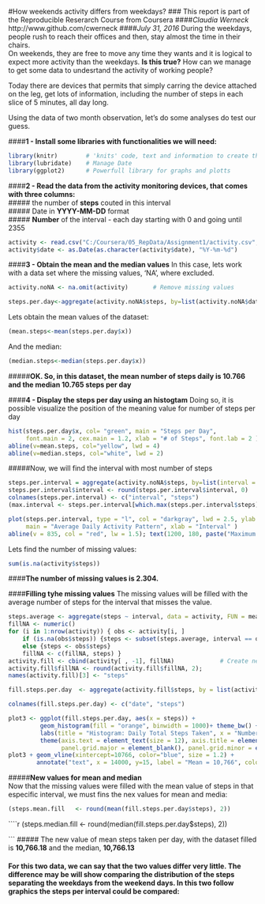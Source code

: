 #How weekends activity differs from weekdays?
### This report is part of the Reproducible Reserarch Course from Coursera
####_Claudia Werneck_  http://www.github.com/cwerneck
####_July 31, 2016_
During the weekdays, people rush to reach their offices and then, stay almost the time in their chairs.  
On weekends, they are free to move any time they wants and it is logical to expect more activity than the weekdays.
__Is this true?__ How can we manage to get some data to undesrtand the activity of working people?  

Today there are devices that permits that simply carring the device attached on the leg, get lots of information, including the number of steps in each slice of 5 minutes, all day long.

Using the data of two month observation, let's do some analyses do test our guess.

####__1 - Install some libraries with functionalities we will need:__

```{r init_packages, results='hold'}

library(knitr)        # 'knits' code, text and information to create the document in HTML
library(lubridate)    # Manage Date
library(ggplot2)      # Powerfull library for graphs and plotts
```
####__2 - Read the data from the activity monitoring devices, that comes with three columns:__   
#####  the number of __steps__ couted in this interval   
#####  Date in __YYYY-MM-DD__ format   
#####  __Number__ of the interval - each day starting with 0 and going until 2355   

```{r read_data}

activity <- read.csv("C:/Coursera/05_RepData/Assignment1/activity.csv", header=TRUE)  
activity$date <- as.Date(as.character(activity$date), "%Y-%m-%d")
```
####__3 - Obtain the mean and the median values__
In this case, lets work with a data set where the missing values, 'NA', where excluded.

```{r calculate_mean_Median}

activity.noNA <- na.omit(activity)       # Remove missing values 

steps.per.day<-aggregate(activity.noNA$steps, by=list(activity.noNA$date), sum)

```
Lets obtain the mean values of the dataset:  

```{r}
(mean.steps<-mean(steps.per.day$x))
```
And the median: 
```{r}
(median.steps<-median(steps.per.day$x))
```
#####__OK. So, in this dataset, the mean number of steps daily is 10.766 and the median 10.765 steps per day__  

####__4 - Display the steps per day using an histogtam__
Doing so, it is possible visualize the position of the meaning value for number of steps per day

```{r hist_per_day}

hist(steps.per.day$x, col= "green", main = "Steps per Day", 
     font.main = 2, cex.main = 1.2, xlab = "# of Steps", font.lab = 2 )
abline(v=mean.steps, col="yellow", lwd = 4)
abline(v=median.steps, col="white", lwd = 2)

```     

#####Now, we will find the interval with most number of steps  


```{r interval_max_steps}
steps.per.interval = aggregate(activity.noNA$steps, by=list(interval = activity.noNA$interval), FUN=mean)
steps.per.interval$interval <- round(steps.per.interval$interval, 0)        # Round to integers for plots
colnames(steps.per.interval) <- c("interval", "steps")
(max.interval <- steps.per.interval[which.max(steps.per.interval$steps), ]) # Interval with maximum steps  
```

```{r graph_average_interval}
plot(steps.per.interval, type = "l", col = "darkgray", lwd = 2.5, ylab = "# of Steps", font.lab = 2,
     main = "Average Daily Activity Pattern", xlab = "Interval" )
abline(v = 835, col = "red", lw = 1.5); text(1200, 180, paste("Maximum = 835"), col="red", cex=.75)  

```  
  
Lets find the number of missing values:

```{r calc_missing_values}
sum(is.na(activity$steps))  
```
####__The number of missing values is 2.304.__

####__Filling tyhe missing values__
The missing values will be filled with the average number of steps for the interval that misses the value.   


```{r filling_mV}

steps.average <- aggregate(steps ~ interval, data = activity, FUN = mean)
fillNA <- numeric()
for (i in 1:nrow(activity)) { obs <- activity[i, ]
    if (is.na(obs$steps)) {steps <- subset(steps.average, interval == obs$interval)$steps } 
    else {steps <- obs$steps}
    fillNA <- c(fillNA, steps) }
activity.fill <- cbind(activity[ , -1], fillNA)             # Create new dataset with imputed values filled
activity.fill$fillNA <- round(activity.fill$fillNA, 2); 
names(activity.fill)[3] <- "steps"
```

```{r new_histogram}
fill.steps.per.day  <- aggregate(activity.fill$steps, by = list(activity.fill$date), FUN = sum)

colnames(fill.steps.per.day) <- c("date", "steps")

plot3 <- ggplot(fill.steps.per.day, aes(x = steps)) + 
         geom_histogram(fill = "orange", binwidth = 1000)+ theme_bw() + 
         labs(title = "Histogram: Daily Total Steps Taken", x = "Number of Steps per Day", y = "Day Count") + 
         theme(axis.text = element_text(size = 12), axis.title = element_text(face = "bold"),
               panel.grid.major = element_blank(), panel.grid.minor = element_blank())
plot3 + geom_vline(xintercept=10766, color="blue", size = 1.2) +
        annotate("text", x = 14000, y=15, label = "Mean = 10,766", color="blue")
```

#####__New values for mean and median__  
Now that the missing values were filled with the mean value of steps in that especific interval, we must fins the nex values for mean and media:

```{r new_mean}

(steps.mean.fill   <- round(mean(fill.steps.per.day$steps), 2))  

```
````{r new_median}  

(steps.median.fill <- round(median(fill.steps.per.day$steps), 2))  

```
##### The new value of mean steps taken per day, with the dataset filled is __10,766.18__ and the median, __10,766.13__  

#### For this two data, we can say that the two values differ very little. The difference may be will show comparing the distribution of the steps separating the weekdays from the weekend days. In this two follow graphics the steps per interval could be compared:


